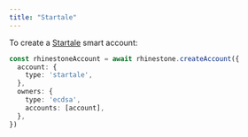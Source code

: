 ```yaml
---
title: "Startale"
---
```


To create a [Startale](https://github.com/StartaleLabs/scs-aa-account-contracts) smart account:

```ts {2-4}
const rhinestoneAccount = await rhinestone.createAccount({
  account: {
    type: 'startale',
  },
  owners: {
    type: 'ecdsa',
    accounts: [account],
  },
})
```

